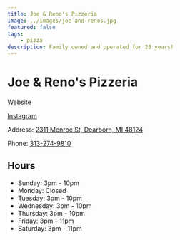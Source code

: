```yaml
---
title: Joe & Reno's Pizzeria
image: ../images/joe-and-renos.jpg
featured: false
tags:
    - pizza
description: Family owned and operated for 28 years!
---
```


# Joe & Reno's Pizzeria

[Website](http://www.joeandrenospizzeria.com/menu)

[Instagram](https://www.instagram.com/joe_renos_pizzeria/)

Address: [2311 Monroe St, Dearborn, MI 48124](https://maps.app.goo.gl/icHBPJoxumnTfSTNA)

Phone: [313-274-9810](tel:313-274-9810)

## Hours

- Sunday: 3pm - 10pm
- Monday: Closed
- Tuesday: 3pm - 10pm
- Wednesday: 3pm - 10pm
- Thursday: 3pm - 10pm
- Friday: 3pm - 11pm
- Saturday: 3pm - 11pm